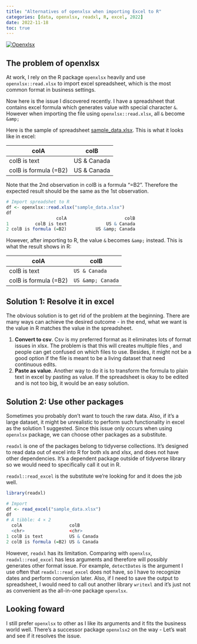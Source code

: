 ```yaml
---
title: "Alternatives of openxlsx when importing Excel to R"
categories: [data, openxlsx, readxl, R, excel, 2022]
date: 2022-11-18
toc: true
---
```


[![Openxlsx](Page19.png)](https://ycphs.github.io/openxlsx/)

## The problem of openxlsx

At work, I rely on the R package `openxlsx` heavily and use `openxlsx::read.xlsx` to import excel spreadsheet, which is the most common format in business settings.

Now here is the issue I discovered recently. I have a spreadsheet that contains excel formula which generates value with special character `&`. However when importing the file using `openxlsx::read.xlsx`, all `&` become `&amp;`

Here is the sample of spreadsheet [sample_data.xlsx](https://github.com/ycphs/openxlsx/files/10032200/sample_data.xlsx). This is what it looks like in excel:

| colA                  | colB            |
|-----------------------|-----------------|
| colB is text          | US & Canada     |
| colB is formula (=B2) | US & Canada |

Note that the 2nd observation in colB is a formula "=B2". Therefore the expected result should be the same as the 1st observation.

```R
# Import spreadshet to R
df <- openxlsx::read.xlsx("sample_data.xlsx")
df
                   colA                      colB
1          colB is text               US & Canada
2 colB is formula (=B2)           US &amp; Canada
```

However, after importing to R, the value `&` becomes `&amp;` instead. This is what the result shows in R:

| colA                  | colB            |
|-----------------------|-----------------|
| colB is text          | `US & Canada`     |
| colB is formula (=B2) | `US &amp; Canada` |

## Solution 1: Resolve it in excel

The obvious solution is to get rid of the problem at the beginning. There are many ways can achieve the desired outcome - in the end, what we want is the value in R matches the value in the spreadsheet.

1. **Convert to csv**. Csv is my preferred format as it eliminates lots of format issues in xlsx. The problem is that this will creates multiple files , and people can get confused on which files to use. Besides, it might not be a good option if the file is meant to be a living dataset that need continuous edits.
2. **Paste as value**. Another way to do it is to transform the formula to plain text in excel by pasting as value. If the spreadsheet is okay to be edited and is not too big, it would be an easy solution. 

## Solution 2: Use other packages

Sometimes you probably don't want to touch the raw data. Also, if it's a large dataset, it might be unrealistic to perform such functionality in excel as the solution 1 suggested. Since this issue only occurs when using `openxlsx` package, we can choose other packages as a substitute.

`readxl` is one of the packages belong to tidyverse collections. It's designed to read data out of excel into R for both xls and xlsx, and does not have other dependencies. It's a dependent package outside of tidyverse library so we would need to specifically call it out in R.

`readxl::read_excel` is the substitute we're looking for and it does the job well. 

```R
library(readxl)

# Import
df <- read_excel("sample_data.xlsx")
df
# A tibble: 4 × 2
  colA                  colB                 
  <chr>                 <chr>                
1 colB is text          US & Canada          
2 colB is formula (=B2) US & Canada
```

However, `readxl` has its limitation. Comparing with `openxlsx`, `readxl::read_excel` has less arguments and therefore will possibly generates other format issue. For example, `detectDates` is the argument I use often that `readxl::read_excel` does not have, so I have to recognize dates and perform conversion later. Also, if I need to save the output to spreadsheet, I would need to call out another library `writexl` and it's just not as convenient as the all-in-one package `openxlsx`.

## Looking foward

I still prefer `openxlsx` to other as I like its arguments and it fits the business world well. There's a successor package `openxlsx2` on the way - Let's wait and see if it resolves the issue.
